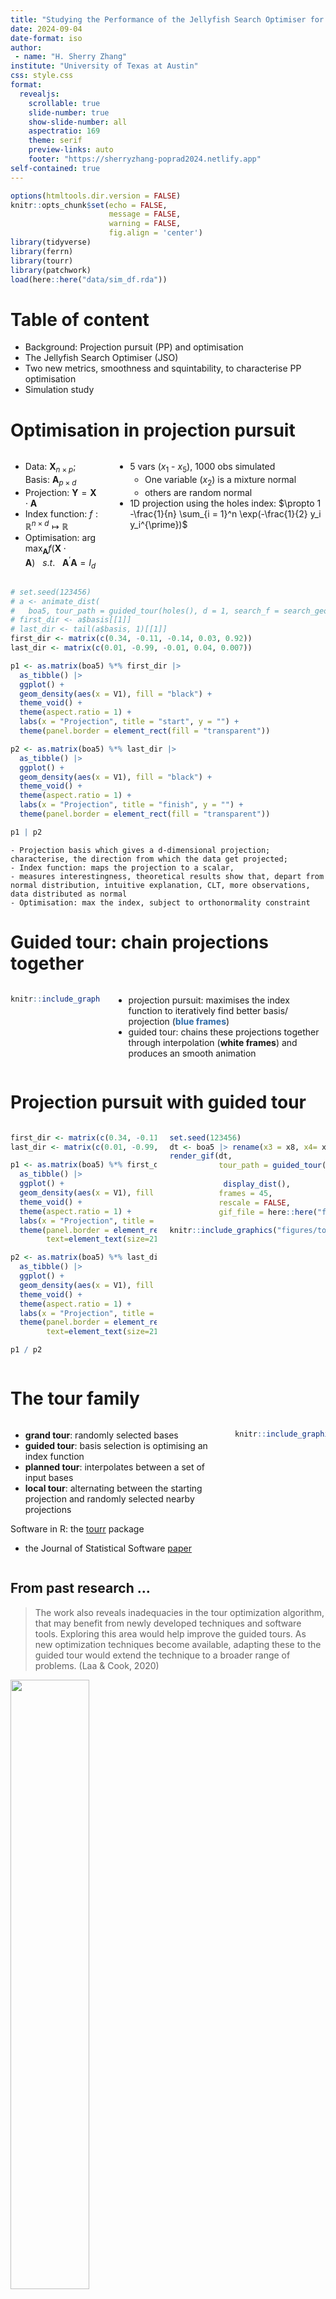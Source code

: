 ```yaml
---
title: "Studying the Performance of the Jellyfish Search Optimiser for the Application of Projection Pursuit"
date: 2024-09-04
date-format: iso
author: 
 - name: "H. Sherry Zhang"
institute: "University of Texas at Austin"
css: style.css
format: 
  revealjs:
    scrollable: true
    slide-number: true
    show-slide-number: all
    aspectratio: 169
    theme: serif
    preview-links: auto
    footer: "https://sherryzhang-poprad2024.netlify.app"
self-contained: true
---
```


```r
options(htmltools.dir.version = FALSE)
knitr::opts_chunk$set(echo = FALSE, 
                      message = FALSE, 
                      warning = FALSE,
                      fig.align = 'center')
library(tidyverse)
library(ferrn)
library(tourr)
library(patchwork)
load(here::here("data/sim_df.rda"))
```

# Table of content

- Background: Projection pursuit (PP) and optimisation
- The Jellyfish Search Optimiser (JSO)
- Two new metrics, smoothness and squintability, to characterise PP optimisation
- Simulation study

# [Optimisation in projection pursuit]{.r-fit-text} {.smaller}

::: columns
::: column
-   Data: $\mathbf{X}_{n \times p}$; Basis: $\mathbf{A}_{p\times d}$
-   Projection: $\mathbf{Y} = \mathbf{X} \cdot \mathbf{A}$
-   Index function: $f: \mathbb{R}^{n \times d} \mapsto \mathbb{R}$
-   Optimisation: $\arg \max_{\mathbf{A}} f(\mathbf{X} \cdot \mathbf{A}) ~~~ s.t. ~~~ \mathbf{A}^{\prime} \mathbf{A} = I_d$
:::

::: column
-   5 vars ($x_1$ - $x_5$), 1000 obs simulated
    -   One variable ($x_2$) is a mixture normal
    -   others are random normal
-   1D projection using the holes index: $\propto 1 -\frac{1}{n} \sum_{i = 1}^n \exp(-\frac{1}{2} y_i y_i^{\prime})$
:::
:::

```r
# set.seed(123456)
# a <- animate_dist(
#   boa5, tour_path = guided_tour(holes(), d = 1, search_f = search_geodesic))
# first_dir <- a$basis[[1]]
# last_dir <- tail(a$basis, 1)[[1]]
first_dir <- matrix(c(0.34, -0.11, -0.14, 0.03, 0.92))
last_dir <- matrix(c(0.01, -0.99, -0.01, 0.04, 0.007))

p1 <- as.matrix(boa5) %*% first_dir |> 
  as_tibble() |> 
  ggplot() + 
  geom_density(aes(x = V1), fill = "black") + 
  theme_void() + 
  theme(aspect.ratio = 1) + 
  labs(x = "Projection", title = "start", y = "") + 
  theme(panel.border = element_rect(fill = "transparent"))

p2 <- as.matrix(boa5) %*% last_dir |> 
  as_tibble() |> 
  ggplot() + 
  geom_density(aes(x = V1), fill = "black") + 
  theme_void() + 
  theme(aspect.ratio = 1) + 
  labs(x = "Projection", title = "finish", y = "") + 
  theme(panel.border = element_rect(fill = "transparent"))

p1 | p2
```

::: notes
```         
- Projection basis which gives a d-dimensional projection; characterise, the direction from which the data get projected; 
- Index function: maps the projection to a scalar, 
- measures interestingness, theoretical results show that, depart from normal distribution, intuitive explanation, CLT, more observations,  data distributed as normal
- Optimisation: max the index, subject to orthonormality constraint
```
:::

# [Guided tour: chain projections together]{.r-fit-text} {.smaller}

::: columns
::: column
```r
knitr::include_graphics("figures/tour-path.png")
```
:::

::: column
-   projection pursuit: maximises the index function to iteratively find better basis/ projection ([**blue frames**]{style="color:#2E6BA9"})
-   guided tour: chains these projections together through interpolation (**white frames**) and produces an smooth animation

:::
:::

# [Projection pursuit with guided tour]{.r-fit-text} {.smaller}

::: columns
::: column
```r
first_dir <- matrix(c(0.34, -0.11, -0.14, 0.03, 0.92))
last_dir <- matrix(c(0.01, -0.99, -0.01, 0.04, 0.007))

p1 <- as.matrix(boa5) %*% first_dir |> 
  as_tibble() |> 
  ggplot() + 
  geom_density(aes(x = V1), fill = "black") + 
  theme_void() + 
  theme(aspect.ratio = 1) + 
  labs(x = "Projection", title = "start", y = "") + 
  theme(panel.border = element_rect(fill = "transparent"), 
        text=element_text(size=21))

p2 <- as.matrix(boa5) %*% last_dir |> 
  as_tibble() |> 
  ggplot() + 
  geom_density(aes(x = V1), fill = "black") + 
  theme_void() + 
  theme(aspect.ratio = 1) + 
  labs(x = "Projection", title = "finish", y = "") + 
  theme(panel.border = element_rect(fill = "transparent"), 
        text=element_text(size=21))

p1 / p2
```
:::

::: column
```r
set.seed(123456)
dt <- boa5 |> rename(x3 = x8, x4= x9, x5= x10)
render_gif(dt,
           tour_path = guided_tour(holes(), d = 1, 
                                   search_f = search_geodesic),
            display_dist(),
           frames = 45,
           rescale = FALSE,
           gif_file = here::here("figures", "tour-demo.gif"))

```

```r
knitr::include_graphics("figures/tour-demo.gif")
```
:::
:::


# The tour family {.smaller}

::: columns
::: {.column width="70%"}
-   **grand tour**: randomly selected bases
-   **guided tour**: basis selection is optimising an index function
-   **planned tour**: interpolates between a set of input bases
-   **local tour**: alternating between the starting projection and randomly selected nearby projections

Software in R: the [tourr](https://ggobi.github.io/tourr/index.html) package

-   the Journal of Statistical Software [paper](https://www.jstatsoft.org/article/view/v040i02)
:::

::: {.column width="30%"}
```r
knitr::include_graphics("figures/tourr-logo.png")
```
:::
:::

<!-- ## This is what you get from just projection pursuit, this is what you get when you add guided tour {.smaller} -->

<!-- penguins data, cluster -->


## From past research ... {.smaller}

> The work also reveals inadequacies in the tour optimization algorithm, that may benefit from newly developed techniques and software tools. Exploring this area would help improve the guided tours. As new optimization techniques become available, adapting these to the guided tour would extend the technique to a broader range of problems. (Laa & Cook, 2020)

::: {layout-ncol=4}

![](figures/pca-plot.png){width=50%} 

![](figures/pca.gif){width=50%} 

![](figures/tour.gif){width=50%} 

![](figures/tour-frame078.png){width=50%} 
:::

# Now, let's investigate a new optimiser

## The Jellyfish search optimiser {.smaller}

*Chou, J. S., & Truong, D. N. (2021). A novel metaheuristic optimizer inspired by behavior of jellyfish in ocean. Applied Mathematics and Computation, Volume 389, 125535.*

![](figures/JSO-paper.png){fig-align="center"}

## [The Jellyfish search optimiser algorithm]{.r-fit-text} {.smaller}

**Initialise** jellyfishes in the search space

**Calculate** the time control parameter: $c_t = | (1 - \frac{t}{\text{Max}_\text{iter}} (2 \times \text{rand}(0, 1) - 1) |$ 

  where $t$ is the number of iterations

<br>

**For each jellyfish $A_i$ at time $t$: IF $c_t >= 0.5$ THEN **

*(jellyfish follows ocean current)*

$$A_i(t + 1) = A_i(t) + \text{rand}(0, 1) \times \overrightarrow{\text{trend}}$$
 
 $$\overrightarrow{\text{trend}} = A^* - \beta \times \text{rand}(0, 1) \times \mu$$
 
where $X^*$ is the best jellyfish, $\beta = 3$, and $\mu$ is the mean of the current jellyfishes
 
## [The Jellyfish search optimiser algorithm]{.r-fit-text} {.smaller}

**IF $c_t < 0.5$ THEN ** *(jellyfish follows ocean current)*

...

**ELSE IF $\text{rand}(0, 1) > (1 - c(t))$ **

*(jellyfish exhibits passive motions)* 
  $$A_i(t + 1) = A_i(t) + \gamma \times \text{rand}(0, 1) \times (U_b - L_b)$$
where $\gamma = 0.1$ and $U_b - L_b = 1$ are used 
 
**ELSE **

*(jellyfish exhibits active motions)*
 
  $$A_i(t + 1) = A_i(t) +  \text{rand}(0, 1) \times \overrightarrow{\text{Direction}}$$
  
\begin{equation}  
  \overrightarrow{\text{Direction}} = 
  \begin{cases}
  
  A_j(t) - A_i(t) \quad \text{if} \quad f(X \cdot A_i) \ge f(X \cdot A_j) \\
  A_i(t) - A_j(t) \quad \text{if} \quad f(X \cdot A_i) < f(X \cdot A_j) \\
  
  \end{cases}

\end{equation}

where  $A_j$ is a randomly selected jellyfish

<!-- ## Some visualisation of the optimiser {.smaller} -->

<!-- - lots of paths -->

<!-- - one of them go really close to the optimal -->

# [Properties of the index function <br> for characterising the optimisation task]{.r-fit-text}

## [Properties proposed: smoothness, squintability, and speed]{.r-fit-text}

![](figures/PPI-property-paper.png)


*The paper also mentions flexibility and rotation invariance but they are less relevant for the optimisation*

## Smoothness 

what does it mean by smooth and not smooth

![](figures/smoothness.png)

## Squintability

A small squint angle because you have to be very close to the optimal
projection plane to be able to see the structure of the data.

![](figures/squintability-comic.png){fig-align="center"}

## Define Squintability {.smaller}

::::columns

:::{.column width=50%}
**Projection distance** between two bases $A$ and $A^*$, $d(A, A^*)$:

$$d(A, A^*) = \lVert AA^\prime - A^*A^{*\prime}\  \rVert _F$$

where $\lVert . \rVert _F$ denotes the Frobenius norm, given by
$\lVert M \rVert _F = \sqrt{\sum_{ij} M_{ij}^2}$. 

<br> 

**Index-distance curve** $g$ maps $d(A, A^*)$ to the index value $f(XA)$, such that $$g(d(A, A^*)) = f(XA)$$
:::

:::{.column width=50%}

```r
dt <- tibble(x = seq(0, 2, 0.02), 
       y = 1/ (1 + exp(3.5 * (x - 1.1)))) |> 
  mutate(dy = abs(y - lag(y)))

dt |>
  ggplot(aes(x = x, y = y)) + 
  geom_line() + 
  geom_point(data = dt |> filter(x == 1.1), color = "red", size = 3) + 
  geom_abline(intercept = 0.0175 / 0.02 * 1.1 + 0.5, slope = -0.0175/0.02, 
              linetype = "dashed") + 
  geom_segment(aes(x = 1.1, y = 0.5, yend = -Inf), linetype = "dashed") + 
  geom_label(aes(x = 1, y = 0.9, label = "max gradient on \n the curve: -0.4625")) + 
  geom_label(aes(x = 1.25, y = 0, label = "d = 1.1")) + 
  
  theme_bw() + 
  labs(x = "Projection distance", y = "Index value") 


```

**Squintability**: 

$$\varsigma(f) = -c \times \max_{d} g'(d) \times \arg \max_{d} g'(d)$$

use c = 4 to be consistent with estimating with parametric model

:::

::::


## Calculate squintability {.smaller}

![](figures/squintability.png)

**sigmoid curve**: $\ell(x):=\frac{1}{1+\exp(\theta_{3}(x-\theta_{2}))}\ $ 

**parametric model**: $f(x)=(\theta_{1}-\theta_{4})\frac{\ell(x)-\ell(x_{\max})}{\ell(0)-\ell(x_{\max})}+\theta_{4}\ $

**Squintability: ** $\varsigma=\frac{(\theta_{1}-\theta_{4})\theta_{2}\theta_{3}}{\ell(0)-\ell(x_{\max})}$ 

# [Simulation: Link JSO optimisers <br> with smoothness, squintability <br> and others]{.r-fit-text}

## Simulation setup {.smaller}

```r
dt <- tibble(
  shape = c(rep("pipe", 4), rep("sine", 8)),
  index = c(rep("holes", 4), "MIC", "MIC", "TIC", "TIC", "dcor2d", "loess2d", "splines2d", "stringy"),
  d = c(6, 8, 10, 12, 6, 8, 6, 8, 6, 6, 6, 6)
)
```

:::columns

:::column

**the "pipe" shape**:

the holes index 

data dimension d = 6, 8, 10, 12

```r
p1 <- ferrn::pipe1000 |> as_tibble() |> ggplot(aes(x = V1, y = V3)) + geom_point() + labs(x = "", y = "")
p2 <- ferrn::pipe1000 |> as_tibble() |> ggplot(aes(x = V5, y = V6)) + geom_point() + labs(x = "", y = "")
p1 | p2
```

* different JSO hyper-parameters: 

    * number of jellyfishes (20, 50, 100)
    * maximum number of tries (50, 100)

:::

:::column

**the "sine" shape**:

index function:  *"MIC", "TIC", "dcor2d", "loess2d", "splines2d", "stringy"*

data dimension d = 6

```r
p1 <- ferrn::sine1000 |> as_tibble() |> ggplot(aes(x = V1, y = V2)) + geom_point() + labs(x = "", y = "")
p2 <- ferrn::sine1000 |> as_tibble() |> ggplot(aes(x = V5, y = V6)) + geom_point() + labs(x = "", y = "")
p1 | p2
```

For "MIC" and "TIC", d = 8 is also included

:::


:::

## Sucess rate {.smaller}


50 repetitions for each case to calculate success rate

xxx out of 50 that finds a final index value within 0.05 of the best index value found among all 50 simulations 

![](figures/success-rate.png){fig-align="center"}

## The generalised linear model  {.smaller}

*a binomial family and a logit link function*

<center>success rate ~ smoothness + squintability + n_jellies + max_tries + d + long_time</center>

data pre-processing: 

1) divide `n_jellies` and `max_tries` by 10 for interpretation, 
2) new binary variable `long_time` for average run time over 30 seconds

```r
sim_df |> 
  dplyr::select(index, d, smoothness, 
    squintability, n_jellies, max_tries, 
    -I_max, P_J, time) |> 
  mutate(time = as.numeric(time)) |>
  arrange(index, d, n_jellies, max_tries) |> 
  head(5) |> 
  knitr::kable(digits = 2,  
        col.names = c("index", "d", 
          "smoothness", "squintability", 
          "n. jellyfish", 
          "max. tries", 
          "success rate", "time (sec)"),
        linesep = "",
        booktabs = T)
```


## Results {.smaller}

```r
sim_df2 <- sim_df |>   
  mutate(n_jellies = n_jellies/10,
         max_tries = max_tries/10,
         long_time = ifelse(time > 20, 1, 0),
         P_J = ifelse(index == "stringy", 0, P_J))

mod1 <- glm(P_J ~ smoothness + squintability + d + long_time + n_jellies + max_tries, data = sim_df2, family = binomial)
broom::tidy(mod1) |> 
  mutate(term = c("Intercept", "Smoothness",
   "Squintability", "Dimension (d)", 
   "Long time", "N. jellyfish", 
   "Max. tries")) |>
  knitr::kable(digits = 2, format = "html", linesep = "", booktabs = T) |> 
  kableExtra::row_spec(1:7, extra_css = "border-bottom-style: none")

```


* The signs of the variables are as expected 
* The variable squintability and dimension are significant - sugguesting their influence the success of the optimisation

## Takeaway {.smaller}

* The JSO is implemented in the `tourr` package.

* The two metrics, smoothness and squintability, are proposed and implemented in the `ferrn` package. They can be used to characterise the diﬀiculty of the optimisation task and inform the choice of optimiser.

* Large squintability indicates a distinct difference in index values between optimal regions and others. When one jellyfish enters the optimal region, the high index value it generates will be clearly distinguishable from spurious values and lead other jellyfish to move toward the optimal region. 


### But also notice ... {.smaller}

* The two metrics are relative - comparison should be made with same parameters.

* Index values should be standardised to the [0, 1] interval

* Computational cost associated with swarm-based optimiser, i.e. JSO

## `r emo::ji("link")` {.smaller}

```r
library(qrcode)
a <- qr_code("https://sherryzhang-porad2024.netlify.app/")
generate_svg(a, filename = "figures/qrcode.svg")
```

-   this slide:
    -   {{< fa link >}}: <https://sherryzhang-poprad2024.netlify.app>
    -   {{< fa brands github >}}: <https://github.com/huizezhang-sherry/poprad2024>
-   the `ferrn` package:
    -   {{< fa brands github >}}: <https://huizezhang-sherry.github.io/ferrn/>
    -   CRAN: <https://cran.r-project.org/web/packages/ferrn/index.html>
- the `tourr` package:
    -   {{< fa brands github >}}: <https://github.com/ggobi/tourr>
    -  CRAN: <https://cran.r-project.org/web/packages/tourr/index.html>